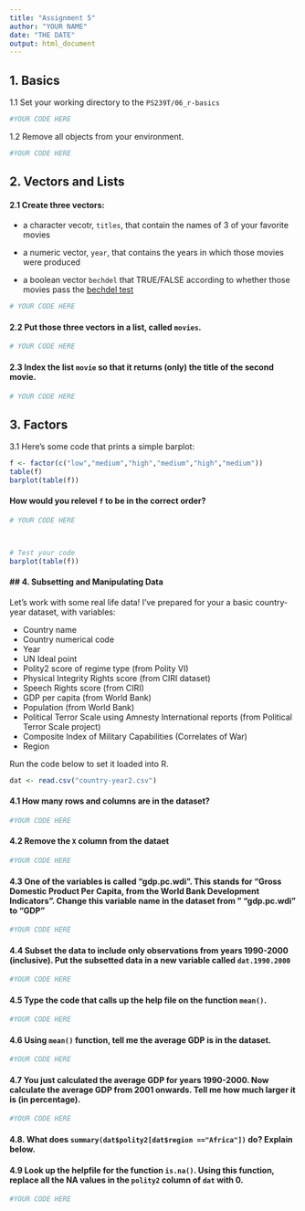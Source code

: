 ```yaml
---
title: "Assignment 5"
author: "YOUR NAME"
date: "THE DATE"
output: html_document
---
```


## 1. Basics

1.1 Set your working directory to the `PS239T/06_r-basics`

```r
#YOUR CODE HERE
```

1.2 Remove all objects from your environment.

```r
#YOUR CODE HERE
```

## 2. Vectors and Lists

#### 2.1 Create three vectors:

* a character vecotr, `titles`, that contain the names of 3 of your favorite movies

* a numeric vector, `year`, that contains the years in which those movies were produced

* a boolean vector `bechdel` that TRUE/FALSE according to whether those movies pass the [bechdel test](http://bechdeltest.com/)

```r
# YOUR CODE HERE
```

#### 2.2 Put those three vectors in a list, called `movies`.

```r
# YOUR CODE HERE
```

#### 2.3 Index the list `movie` so that it returns (only) the title of the second movie.

```r
# YOUR CODE HERE
```

## 3. Factors

3.1 Here's some code that prints a simple barplot:

```r
f <- factor(c("low","medium","high","medium","high","medium"))
table(f)
barplot(table(f))
```

#### How would you relevel `f` to be in the correct order?

```r
# YOUR CODE HERE



# Test your code
barplot(table(f))
```

#### ## 4. Subsetting and Manipulating Data

Let's work with some real life data! I've prepared for your a basic country-year dataset, with variables:

* Country name
* Country numerical code
* Year
* UN Ideal point
* Polity2 score of regime type (from Polity VI)
* Physical Integrity Rights score (from CIRI dataset)
* Speech Rights score (from CIRI)
* GDP per capita (from World Bank)
* Population (from World Bank)
* Political Terror Scale using Amnesty International reports (from Political Terror Scale project)
* Composite Index of Military Capabilities (Correlates of War)
* Region


Run the code below to set it loaded into R.

```r
dat <- read.csv("country-year2.csv")
```

#### 4.1 How many rows and columns are in the dataset?

```r
#YOUR CODE HERE
```

#### 4.2 Remove the `X` column from the dataet

```r
#YOUR CODE HERE
```

#### 4.3 One of the variables is called "gdp.pc.wdi". This stands for "Gross Domestic Product Per Capita, from the World Bank Development Indicators". Change this variable name in the dataset from " "gdp.pc.wdi" to "GDP"

```r
#YOUR CODE HERE
```

#### 4.4 Subset the data to include only observations from years 1990-2000 (inclusive). Put the subsetted data in a new variable called `dat.1990.2000`

```r
#YOUR CODE HERE
```

#### 4.5 Type the code that calls up the help file on the function `mean()`.

```r
#YOUR CODE HERE
```

#### 4.6 Using `mean()` function, tell me the average GDP is in the dataset.

```r
#YOUR CODE HERE
```

#### 4.7 You just calculated the average GDP for years 1990-2000. Now calculate the average GDP from 2001 onwards. Tell me how much larger it is (in percentage).

```r
#YOUR CODE HERE
```

#### 4.8. What does `summary(dat$polity2[dat$region =="Africa"])` do? Explain below.


#### 4.9  Look up the helpfile for the function `is.na()`. Using this function, replace all the NA values in the `polity2` column of `dat` with 0. 

```r
#YOUR CODE HERE
```